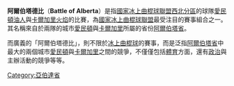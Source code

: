 '''阿爾伯塔德比'''（'''Battle of Alberta'''）是指[[國家冰上曲棍球聯盟|國家冰上曲棍球聯盟]][[西北分區|西北分區]]的球隊[[愛民頓油人|愛民頓油人]]與[[卡爾加里火焰|卡爾加里火焰]]的比賽，為[[國家冰上曲棍球聯盟|國家冰上曲棍球聯盟]]最受注目的賽事組合之一。其名稱來自於兩隊的城市[[埃德蒙顿|愛民頓]]與[[卡爾加里|卡爾加里]]所屬的省份[[艾伯塔|阿爾伯塔省]]。

而廣義的「阿爾伯塔德比」，則不限於[[冰上曲棍球|冰上曲棍球]]的賽事，而是泛指[[艾伯塔|阿爾伯塔省]]中最大的兩個城市[[埃德蒙顿|愛民頓]]與[[卡爾加里|卡爾加里]]之間的競爭，不僅僅包括[[体育运动|體育]]方面，還有[[政治|政治]]與主辦活動的競爭等等。
{{Sport-stub}}
[[Category:亞伯達省|Category:亞伯達省]]